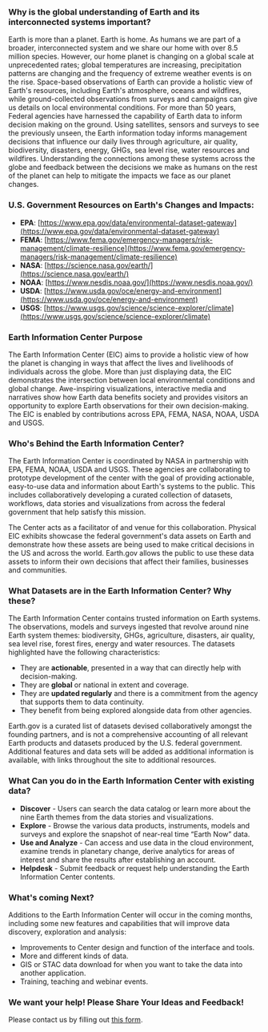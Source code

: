 <h3 id="why">Why is the global understanding of Earth and its interconnected systems important?</h3>

Earth is more than a planet.
Earth is home.
As humans we are part of a broader, interconnected system and we share our home with over 8.5 million species.
However, our home planet is changing on a global scale at unprecedented rates; global temperatures are increasing, precipitation patterns are changing and the frequency of extreme weather events is on the rise.
Space-based observations of Earth can provide a holistic view of Earth's resources, including Earth's atmosphere, oceans and wildfires, while ground-collected observations from surveys and campaigns can give us details on local environmental conditions.
For more than 50 years, Federal agencies have harnessed the capability of Earth data to inform decision making on the ground.
Using satellites, sensors and surveys to see the previously unseen, the Earth information today informs management decisions that influence our daily lives through agriculture, air quality, biodiversity, disasters, energy, GHGs, sea level rise, water resources and wildfires.
Understanding the connections among these systems across the globe and feedback between the decisions we make as humans on the rest of the planet can help to mitigate the impacts we face as our planet changes.

<h3 id="resources">U.S. Government Resources on Earth's Changes and Impacts:</h3>

- **EPA**: [https://www.epa.gov/data/environmental-dataset-gateway](https://www.epa.gov/data/environmental-dataset-gateway)
- **FEMA**: [https://www.fema.gov/emergency-managers/risk-management/climate-resilience](https://www.fema.gov/emergency-managers/risk-management/climate-resilience)
- **NASA**: [https://science.nasa.gov/earth/](https://science.nasa.gov/earth/)
- **NOAA**: [https://www.nesdis.noaa.gov/](https://www.nesdis.noaa.gov/)
- **USDA**: [https://www.usda.gov/oce/energy-and-environment](https://www.usda.gov/oce/energy-and-environment)
- **USGS**: [https://www.usgs.gov/science/science-explorer/climate](https://www.usgs.gov/science/science-explorer/climate)

<h3 id="purpose">Earth Information Center Purpose</h3>

The Earth Information Center (EIC) aims to provide a holistic view of how the planet is changing in ways that affect the lives and livelihoods of individuals across the globe.
More than just displaying data, the EIC demonstrates the intersection between local environmental conditions and global change.
Awe-inspiring visualizations, interactive media and narratives show how Earth data benefits society and provides visitors an opportunity to explore Earth observations for their own decision-making.
The EIC is enabled by contributions across EPA, FEMA, NASA, NOAA, USDA and USGS.

<h3 id="team">Who's Behind the Earth Information Center?</h3>

The Earth Information Center is coordinated by NASA in partnership with EPA, FEMA, NOAA, USDA and USGS. These agencies are collaborating to prototype development of the center with the goal of providing actionable, easy-to-use data and information about Earth's systems to the public. This includes collaboratively developing a curated collection of datasets, workflows, data stories and visualizations from across the federal government that help satisfy this mission.

The Center acts as a facilitator of and venue for this collaboration.
Physical EIC exhibits showcase the federal government's data assets on Earth and demonstrate how these assets are being used to make critical decisions in the US and across the world.
Earth.gov allows the public to use these data assets to inform their own decisions that affect their families, businesses and communities.

<h3 id="datasets">What Datasets are in the Earth Information Center? Why these?</h3>

The Earth Information Center contains trusted information on Earth systems.
The observations, models and surveys ingested that revolve around nine Earth system themes: biodiversity, GHGs, agriculture, disasters, air quality, sea level rise, forest fires, energy and water resources.
The datasets highlighted have the following characteristics:

- They are **actionable**, presented in a way that can directly help with decision-making.
- They are **global** or national in extent and coverage.
- They are **updated regularly** and there is a commitment from the agency that supports them to data continuity.
- They benefit from being explored alongside data from other agencies.

Earth.gov is a curated list of datasets devised collaboratively amongst the founding partners, and is not a comprehensive accounting of all relevant Earth products and datasets produced by the U.S. federal government.
Additional features and data sets will be added as additional information is available, with links throughout the site to additional resources.


<h3 id="application">What Can you do in the Earth Information Center with existing data?</h3>

- **Discover** - Users can search the data catalog or learn more about the nine Earth themes from the data stories and visualizations.
- **Explore** - Browse the various data products, instruments, models and surveys and explore the snapshot of near-real time “Earth Now” data.
- **Use and Analyze** - Can access and use data in the cloud environment, examine trends in planetary change, derive analytics for areas of interest and share the results after establishing an account.
- **Helpdesk** - Submit feedback or request help understanding the Earth Information Center contents.

<h3 id="next steps">What's coming Next?</h3>

Additions to the Earth Information Center will occur in the coming months, including some new features and capabilities that will improve data discovery, exploration and analysis:

- Improvements to Center design and function of the interface and tools.
- More and different kinds of data.
- GIS or STAC data download for when you want to take the data into another application.
- Training, teaching and webinar events.

<h3 id="feedback">We want your help! Please Share Your Ideas and Feedback!</h3>

Please contact us by filling out <a href={process.env.GOOGLE_FORM}>this form</a>.
